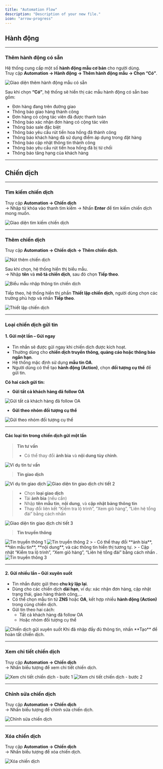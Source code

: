 ```yaml
---
title: "Automation Flow"
description: "Description of your new file."
icon: "arrow-progress"
---
```


## **Hành động**

---

### **Thêm hành động có sẵn**

Hệ thống cung cấp một số **hành động mẫu cơ bản** cho người dùng.\
Truy cập **Automation → Hành động → Thêm hành động mẫu → Chọn “Có”**.

<Frame caption="Thêm hành động mẫu có sẵn">
  <img
    src="https://aimini-upload.sgp1.digitaloceanspaces.com/image697_74ce25f6c1.png"
    alt="Giao diện thêm hành động mẫu có sẵn"
    style={{ borderRadius:"0.5rem" }}
  />
</Frame>

Sau khi chọn **“Có”**, hệ thống sẽ hiển thị các mẫu hành động có sẵn bao gồm:

- Đơn hàng đang trên đường giao
- Thông báo giao hàng thành công
- Đơn hàng có cộng tác viên đã được thanh toán
- Thông báo xác nhận đơn hàng có cộng tác viên
- Thông báo sale đặc biệt
- Thông báo yêu cầu rút tiền hoa hồng đã thành công
- Thông báo khách hàng đã sử dụng điểm áp dụng trong đặt hàng
- Thông báo cập nhật thông tin thành công
- Thông báo yêu cầu rút tiền hoa hồng đã bị từ chối
- Thông báo tăng hạng của khách hàng

---

## **Chiến dịch**

---

### **Tìm kiếm chiến dịch**

Truy cập **Automation → Chiến dịch**\
→ Nhập từ khóa vào thanh tìm kiếm → Nhấn **Enter** để tìm kiếm chiến dịch mong muốn.

<Frame caption="Tìm kiếm chiến dịch">
  <img
    src="https://aimini-upload.sgp1.digitaloceanspaces.com/image698_735e42f287.png"
    alt="Giao diện tìm kiếm chiến dịch"
    style={{ borderRadius:"0.5rem" }}
  />
</Frame>

---

### **Thêm chiến dịch**

Truy cập **Automation → Chiến dịch → Thêm chiến dịch**.

<Frame caption="Thêm chiến dịch mới">
  <img
    src="https://aimini-upload.sgp1.digitaloceanspaces.com/image699_61f1af870d.png"
    alt="Nút thêm chiến dịch"
    style={{ borderRadius:"0.5rem" }}
  />
</Frame>

Sau khi chọn, hệ thống hiển thị biểu mẫu.\
→ Nhập **tên** và **mô tả chiến dịch**, sau đó chọn **Tiếp theo**.

<Frame caption="Biểu mẫu nhập thông tin chiến dịch">
  <img
    src="https://aimini-upload.sgp1.digitaloceanspaces.com/image700_9b33bbdf44.png"
    alt="Biểu mẫu nhập thông tin chiến dịch"
    style={{ borderRadius:"0.5rem" }}
  />
</Frame>

Tiếp theo, hệ thống hiển thị phần **Thiết lập chiến dịch**, người dùng chọn các trường phù hợp và nhấn **Tiếp theo**.

<Frame caption="Thiết lập chiến dịch">
  <img
    src="https://aimini-upload.sgp1.digitaloceanspaces.com/image701_e45b8085ce.png"
    alt="Thiết lập chiến dịch"
    style={{ borderRadius:"0.5rem" }}
  />
</Frame>

---

### **Loại chiến dịch gửi tin**

#### **1. Gửi một lần – Gửi ngay**

- Tin nhắn sẽ được gửi ngay khi chiến dịch được kích hoạt.
- Thường dùng cho **chiến dịch truyền thông, quảng cáo hoặc thông báo ngắn hạn**.
- Hệ thống mặc định sử dụng **mẫu tin OA**.
- Người dùng có thể tạo **hành động (Action)**, chọn **đối tượng cụ thể** để gửi tin.

**Có hai cách gửi tin:**

- **Gửi tất cả khách hàng đã follow OA**

<Frame>
  <img
    src="https://aimini-upload.sgp1.digitaloceanspaces.com/image702_df444a51de.png"
    alt="Gửi tất cả khách hàng đã follow OA"
    style={{ borderRadius:"0.5rem" }}
  />
</Frame>

- **Gửi theo nhóm đối tượng cụ thể**

<Frame>
  <img
    src="https://aimini-upload.sgp1.digitaloceanspaces.com/image703_496bb10554.png"
    alt="Gửi theo nhóm đối tượng cụ thể"
    style={{ borderRadius:"0.5rem" }}
  />
</Frame>

---

#### **Các loại tin trong chiến dịch gửi một lần**

> **Tin tư vấn**
>
> - Có thể thay đổi **ảnh bìa** và **nội dung tùy chỉnh**.

<Frame>
  <img
    src="https://aimini-upload.sgp1.digitaloceanspaces.com/image704_9a0def2c66.png"
    alt="Ví dụ tin tư vấn"
    style={{ borderRadius:"0.5rem" }}
  />
</Frame>

> **Tin giao dịch**

<Frame>
  <img
    src="https://aimini-upload.sgp1.digitaloceanspaces.com/image705_b6182babae.png"
    alt="Ví dụ tin giao dịch"
    style={{ borderRadius:"0.5rem" }}
  />
</Frame>

<Frame>
  <img
    src="https://aimini-upload.sgp1.digitaloceanspaces.com/image706_6b84056d96.png"
    alt="Giao diện tin giao dịch chi tiết 2"
    style={{ borderRadius:"0.5rem" }}
  />
</Frame>

> - Chọn **loại giao dịch**
> - Tải **ảnh bìa** (nếu cần)
> - Nhập **tên mẫu tin**, **nội dung**, và **cập nhật bảng thông tin**
> - Thay đổi liên kết “Kiểm tra lộ trình”, “Xem giỏ hàng”, “Liên hệ tổng đài” bằng cách nhấn <Icon icon="eyes" color="#cfcfcf" size={15} />

<Frame>
  <img
    src="https://aimini-upload.sgp1.digitaloceanspaces.com/image707_85b23b8735.png"
    alt="Giao diện tin giao dịch chi tiết 3"
    style={{ borderRadius:"0.5rem" }}
  />
</Frame>

> **Tin truyền thông**


<Frame>
  <img
    src="https://aimini-upload.sgp1.digitaloceanspaces.com/image708_2fe20cb95c.png"
    alt="Tin truyền thông 1"
    style={{ borderRadius:"0.5rem" }}
  />
</Frame>

<Frame>
  <img
    src="https://aimini-upload.sgp1.digitaloceanspaces.com/image709_c330c2b26e.png"
    alt="Tin truyền thông 2"
    style={{ borderRadius:"0.5rem" }}
  />
</Frame>
> - Có thể thay đổi **ảnh bìa**, **tên mẫu tin**, **nội dung**, và các thông tin hiển thị tương tự.
> - Cập nhật “Kiểm tra lộ trình”, “Xem giỏ hàng”, “Liên hệ tổng đài” bằng cách nhấn <Icon icon="eyes" color="#cfcfcf" size={15} /> .
<Frame>
  <img
    src="https://aimini-upload.sgp1.digitaloceanspaces.com/image710_a762dfafcd.png"
    alt="Tin truyền thông 3"
    style={{ borderRadius:"0.5rem" }}
  />
</Frame>

---

#### **2. Gửi nhiều lần – Gửi xuyên suốt**

- Tin nhắn được gửi theo **chu kỳ lặp lại**.
- Dùng cho các chiến dịch **dài hạn**, ví dụ: xác nhận đơn hàng, cập nhật trạng thái, giao hàng thành công,…
- Có thể chọn mẫu tin từ **ZNS** hoặc **OA**, kết hợp nhiều **hành động (Action)** trong cùng chiến dịch.
- Gửi tin theo hai cách:
  - Tất cả khách hàng đã follow OA
  - Hoặc nhóm đối tượng cụ thể

<Frame>
  <img
    src="https://aimini-upload.sgp1.digitaloceanspaces.com/image711_90316964de.png"
    alt="Chiến dịch gửi xuyên suốt"
    style={{ borderRadius:"0.5rem" }}
  />
</Frame>
Khi đã nhập đầy đủ thông tin, nhấn **Tạo** để hoàn tất chiến dịch.

---

### **Xem chi tiết chiến dịch**

Truy cập **Automation → Chiến dịch**\
→ Nhấn biểu tượng <Icon icon="eye" color="#cfcfcf" size={15} /> để xem chi tiết chiến dịch.

<Frame>
  <img
    src="https://aimini-upload.sgp1.digitaloceanspaces.com/image712_2938d344ce.png"
    alt="Xem chi tiết chiến dịch - bước 1"
    style={{ borderRadius:"0.5rem" }}
  />
</Frame>

<Frame>
  <img
    src="https://aimini-upload.sgp1.digitaloceanspaces.com/image713_9e73c5afb8.png"
    alt="Xem chi tiết chiến dịch - bước 2"
    style={{ borderRadius:"0.5rem" }}
  />
</Frame>

---

### **Chỉnh sửa chiến dịch**

Truy cập **Automation → Chiến dịch**\
→ Nhấn biểu tượng <Icon icon="edit" color="#cfcfcf" size={15} /> để chỉnh sửa chiến dịch.

<Frame>
  <img
    src="https://aimini-upload.sgp1.digitaloceanspaces.com/image714_368dac5988.png"
    alt="Chỉnh sửa chiến dịch"
    style={{ borderRadius:"0.5rem" }}
  />
</Frame>

---

### **Xóa chiến dịch**

Truy cập **Automation → Chiến dịch**\
→ Nhấn biểu tượng <Icon icon="trash-2" color="#cfcfcf" size={15} /> để xóa chiến dịch.

<Frame>
  <img
    src="https://aimini-upload.sgp1.digitaloceanspaces.com/image715_3b80a34aed.png"
    alt="Xóa chiến dịch"
    style={{ borderRadius:"0.5rem" }}
  />
</Frame>